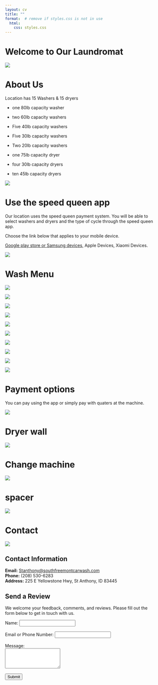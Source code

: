 ```yaml
---
layout: cv
title: ""
format:  # remove if styles.css is not in use
  html: 
    css: styles.css 
---
```


# Welcome to Our Laundromat

![](Images/2_laundry_logo.jpeg)



# About Us

Location has 15 Washers & 15 dryers

* one 80lb capacity washer
* two 60lb capacity washers
* Five 40lb capacity washers
* Five 30lb capacity washers
* Two 20lb capacity washers

* one 75lb capacity dryer
* four 30lb capacity dryers
* ten 45lb capacity dryers

![](Images/2_fivewasher_view_westside.jpg)

# Use the speed queen app

Our location uses the speed queen payment system. You will be able to select washers and dryers and the type of cycle through the speed queen app.  

Choose the link below that applies to your mobile device. 

[Google play store or Samsung devices,](https://play.google.com/store/apps/details?id=com.alliancelaundry.app.speedqueen) Apple Devices, Xiaomi Devices.


![](Images/speedqueen_kiosk.jpg)



# Wash Menu



<div class="flex-container">

<div class="flex-item">

![](Images/2_wash_menu_40lb_1.jpg)

</div>

<div class="flex-item">

![](Images/2_wash_menu_40lb_2.jpg)

</div>

</div>



<div class="flex-container">

<div class="flex-item">

![](Images/2_wash_menu_40lb_3.jpg)

</div>

<div class="flex-item">

![](Images/2_wash_menu_40lb_4.jpg)

</div>

</div>


<div class="flex-container">

<div class="flex-item">

![](Images/2_wash_menu_40lb_5.jpg)

</div>

<div class="flex-item">

![](Images/2_wash_menu_40lb_6.jpg)

</div>

</div>



<div class="flex-container">

<div class="flex-item">

![](Images/2_wash_menu_40lb_7.jpg)

</div>

<div class="flex-item">

![](Images/2_wash_menu_40lb_speedcycle.jpg)

</div>

</div>



<div class="flex-container">

<div class="flex-item">

![](Images/2_wash_rinse_machine.jpg)

</div>

<div class="flex-item">

![](Images/2_wash_languages.jpg)

</div>

</div>





# Payment options

You can pay using the app or simply pay with quaters at the machine. 

![](Images/dryer_screen_decal.jpg)

# Dryer wall

![](Images/2_dryers&tables.jpg)


# Change machine 

![](Images/coin_machine.jpg)

# spacer

![](Images/dryer_screen_decal.jpg)


# Contact 
![](Images/dryer_screen_decal.jpg)


## Contact Information

**Email:** [Stanthony@southfreemontcarwash.com](mailto:Stanthony@southfreemontcarwash.com)  
**Phone:** (208) 530-6283  
**Address:** 225 E Yellowstone Hwy, St Anthony, ID 83445 


## Send a Review

We welcome your feedback, comments, and reviews. Please fill out the form below to get in touch with us.

<form action="http://127.0.0.1:5000/submit" method="POST">
    <label for="name">Name:</label>
    <input type="text" id="name" name="name" required><br><br>
    <label for="email">Email or Phone Number:</label>
    <input type="text" id="email" name="email" required><br><br>
    <label for="message">Message:</label><br>
    <textarea id="message" name="message" rows="4" required></textarea><br><br>
    <input type="submit" value="Submit">
</form>